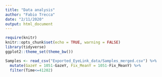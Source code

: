 ```yaml
---
title: "Data analysis"
author: "Fabio Trecca"
date: "2/11/2020"
output: html_document
---
```


```r
require(knitr)
knitr::opts_chunk$set(echo = TRUE, warning = FALSE)
library(tidyverse)
ggplot2::theme_set(theme_bw())
```

```r
Samples <- read_csv("Exported_EyeLink_data/Samples_merged.csv") %>% 
  mutate(GazeY = 1051-GazeY, Fix_MeanY = 1051-Fix_MeanY) %>% 
  filter(Time<=41202)
```

